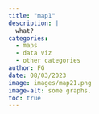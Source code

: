 ```yaml
---
title: "map1"
description: |
  what?
categories: 
  - maps
  - data viz
  - other categories
author: FG
date: 08/03/2023
image: images/map21.png
image-alt: some graphs.
toc: true
---
```

